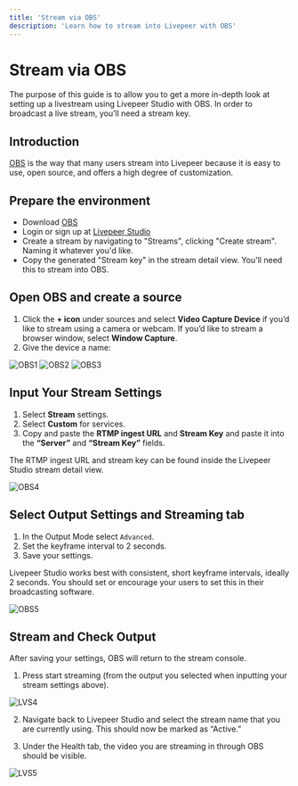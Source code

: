 ```yaml
---
title: 'Stream via OBS'
description: 'Learn how to stream into Livepeer with OBS'
---
```



# Stream via OBS

The purpose of this guide is to allow you to get a more in-depth look at setting
up a livestream using Livepeer Studio with OBS. In order to broadcast a live
stream, you’ll need a stream key.

## Introduction

[OBS](https://obsproject.com/) is the way that many users stream into Livepeer
because it is easy to use, open source, and offers a high degree of customization.

## Prepare the environment

- Download [OBS](https://obsproject.com/)
- Login or sign up at [Livepeer Studio](https://livepeer.studio)
- Create a stream by navigating to "Streams", clicking "Create stream". Naming it whatever you'd like.
- Copy the generated "Stream key" in the stream detail view. You'll need this to stream into OBS.

## Open OBS and create a source

1. Click the **+ icon** under sources and select **Video Capture Device** if
   you’d like to stream using a camera or webcam. If you’d like to stream a
   browser window, select **Window Capture**.
2. Give the device a name:

![OBS1](/images/obs/OBS1.png)
![OBS2](/images/obs/OBS2.png)
![OBS3](/images/obs/OBS3.png)

## Input Your Stream Settings

1. Select **Stream** settings.
1. Select **Custom** for services.
1. Copy and paste the **RTMP ingest URL** and **Stream Key** and paste it into
   the **“Server”** and **“Stream Key”** fields.

<Callout>
  The RTMP ingest URL and stream key can be found inside the Livepeer Studio 
  stream detail view.
</Callout>

![OBS4](/images/obs/OBS4.png)

## Select Output Settings and Streaming tab

1. In the Output Mode select `Advanced`.
1. Set the keyframe interval to 2 seconds.
1. Save your settings.

<Callout>
  Livepeer Studio works best with consistent, short keyframe intervals, ideally
  2 seconds. You should set or encourage your users to set this in their
  broadcasting software.
</Callout>

![OBS5](/images/obs/OBS5.png)

## Stream and Check Output

After saving your settings, OBS will return to the stream console.

1. Press start streaming (from the output you selected when inputting your stream
   settings above).

![LVS4](/images/obs/LVS4.png)

2. Navigate back to Livepeer Studio and select the stream name that
   you are currently using. This should now be marked as “Active.”

3. Under the Health tab, the video you are streaming in through OBS should be
   visible.

![LVS5](/images/obs/LVS5.png)
